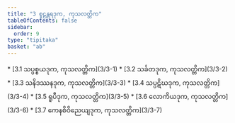 ```yaml
---
title: "3 စူဠန္တရဒုက, ကုသလတ္တိက"
tableOfContents: false
sidebar:
  order: 9
type: "tipitaka"
basket: "ab"
---
```



<DynamicBreadcrumb />



<TableOfContents>
* [3.1 သပ္ပစ္စယဒုက, ကုသလတ္တိက](3/3-1)
* [3.2 သင်္ခတဒုက, ကုသလတ္တိက](3/3-2)
* [3.3 သနိဒဿနဒုက, ကုသလတ္တိက](3/3-3)
* [3.4 သပ္ပဋိဃဒုက, ကုသလတ္တိက](3/3-4)
* [3.5 ရူပီဒုက, ကုသလတ္တိက](3/3-5)
* [3.6 လောကိယဒုက, ကုသလတ္တိက](3/3-6)
* [3.7 ကေနစိဝိညေယျဒုက, ကုသလတ္တိက](3/3-7)
</TableOfContents>